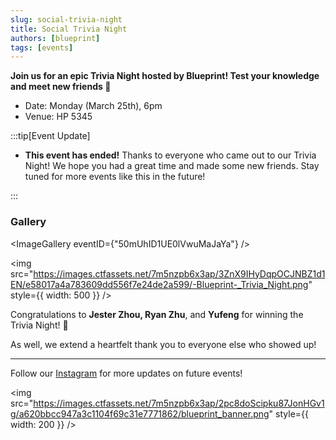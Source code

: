 ```yaml
---
slug: social-trivia-night
title: Social Trivia Night
authors: [blueprint]
tags: [events]
---
```


**Join us for an epic Trivia Night hosted by Blueprint! Test your knowledge and meet new friends 🙌**

- Date: Monday (March 25th), 6pm
- Venue: HP 5345

<!--truncate-->

:::tip[Event Update]

- **This event has ended!** Thanks to everyone who came out to our Trivia Night! We hope you had a great time and made some new friends. Stay tuned for more events like this in the future!

:::

### Gallery


<ImageGallery eventID={"50mUhID1UE0lVwuMaJaYa"} />

<img src="https://images.ctfassets.net/7m5nzpb6x3ap/3ZnX9IHyDqpOCJNBZ1d1EN/e58017a4a783609dd556f7e24de2a599/-Blueprint-_Trivia_Night.png" style={{ width: 500 }} />

Congratulations to **Jester Zhou, Ryan Zhu**, and **Yufeng** for winning the Trivia Night! 🎉

As well, we extend a heartfelt thank you to everyone else who showed up!

---

Follow our [Instagram](https://linktr.ee/cublueprint) for more updates on future events!

<img src="https://images.ctfassets.net/7m5nzpb6x3ap/2pc8doScipku87JonHGv1g/a620bbcc947a3c1104f69c31e7771862/blueprint_banner.png" style={{ width: 200 }} />
